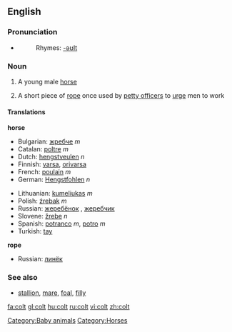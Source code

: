 {{see|Colt}}
==English==

===Pronunciation===
*{{audio|en-us-colt.ogg|Audio (US)}}
*:Rhymes: [[Rhymes:English:-əʊlt|-əʊlt]]

=== Noun ===
{{en-noun}}

#A young male [[horse]]
#{{nautical}} A short piece of [[rope]] once used by [[petty officer]]s to [[urge]] men to work

==== Translations ====
'''horse'''
{{top}}
*Bulgarian: [[жребче]] ''m''
*Catalan: [[poltre]] ''m''
*Dutch: [[hengstveulen]] ''n''
*Finnish: [[varsa]], [[orivarsa]]
*French: [[poulain]] ''m''
*German: [[Hengstfohlen]] ''n''
{{mid}}
*Lithuanian: [[kumeliukas]] ''m''
*Polish: [[źrebak]] ''m''
*Russian: [[жеребёнок]] {{m}}, [[жеребчик]] {{m}}
*Slovene: [[žrebe]] ''n''
*Spanish: [[potranco]] ''m'', [[potro]] ''m''
*Turkish: [[tay]]
{{bottom}}

'''rope'''
{{top}}
{{mid}}
*Russian: [[линёк]] {{m}}
{{bottom}}

=== See also ===
*[[stallion]], [[mare]], [[foal]], [[filly]]

[[Category:Baby animals]]

[[Category:Horses]]

[[fa:colt]]
[[gl:colt]]
[[hu:colt]]
[[ru:colt]]
[[vi:colt]]
[[zh:colt]]